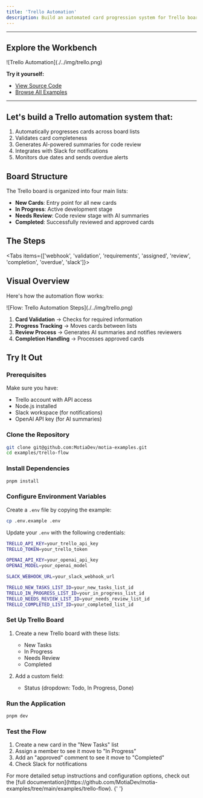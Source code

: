 ```yaml
---
title: 'Trello Automation'
description: Build an automated card progression system for Trello boards with AI-powered summaries
---
```



---

## Explore the Workbench

<div className="my-8">![Trello Automation](./../img/trello.png)</div>

**Try it yourself:**
- [View Source Code](https://github.com/MotiaDev/motia-examples/tree/main/examples/trello-flow)
- [Browse All Examples](https://github.com/MotiaDev/motia-examples)

---

## Let's build a Trello automation system that:

1. Automatically progresses cards across board lists
2. Validates card completeness
3. Generates AI-powered summaries for code review
4. Integrates with Slack for notifications
5. Monitors due dates and sends overdue alerts

## Board Structure

The Trello board is organized into four main lists:

- **New Cards**: Entry point for all new cards
- **In Progress**: Active development stage
- **Needs Review**: Code review stage with AI summaries
- **Completed**: Successfully reviewed and approved cards

## The Steps

<Folder name="steps" defaultOpen>
  <File name="trello-webhook.step.ts" />
  <File name="trello-webhook-validation.step.ts" />
  <File name="validate-card-requirements.step.ts" />
  <File name="start-assigned-card.step.ts" />
  <File name="mark-card-for-review.step.ts" />
  <File name="complete-approved-card.step.ts" />
  <File name="check-overdue-cards.step.ts" />
  <File name="slack-notifier.step.ts" />
</Folder>

<Tabs items={['webhook', 'validation', 'requirements', 'assigned', 'review', 'completion', 'overdue', 'slack']}>
  <TrelloTab tab="webhook" value="trello-webhook" />
  <TrelloTab tab="validation" value="trello-webhook-validation" />
  <TrelloTab tab="requirements" value="validate-card-requirements" />
  <TrelloTab tab="assigned" value="start-assigned-card" />
  <TrelloTab tab="review" value="mark-card-for-review" />
  <TrelloTab tab="completion" value="complete-approved-card" />
  <TrelloTab tab="overdue" value="check-overdue-cards" />
  <TrelloTab tab="slack" value="slack-notifier" />
</Tabs>

## Visual Overview

Here's how the automation flow works:

<div className="my-8">![Flow: Trello Automation Steps](./../img/trello.png)</div>

1. **Card Validation** → Checks for required information
2. **Progress Tracking** → Moves cards between lists
3. **Review Process** → Generates AI summaries and notifies reviewers
4. **Completion Handling** → Processes approved cards

## Try It Out

<Steps>

### Prerequisites

Make sure you have:

- Trello account with API access
- Node.js installed
- Slack workspace (for notifications)
- OpenAI API key (for AI summaries)

### Clone the Repository

```bash
git clone git@github.com:MotiaDev/motia-examples.git
cd examples/trello-flow
```

### Install Dependencies

```bash
pnpm install
```

### Configure Environment Variables

Create a `.env` file by copying the example:

```bash
cp .env.example .env
```

Update your `.env` with the following credentials:

```bash
TRELLO_API_KEY=your_trello_api_key
TRELLO_TOKEN=your_trello_token

OPENAI_API_KEY=your_openai_api_key
OPENAI_MODEL=your_openai_model

SLACK_WEBHOOK_URL=your_slack_webhook_url

TRELLO_NEW_TASKS_LIST_ID=your_new_tasks_list_id
TRELLO_IN_PROGRESS_LIST_ID=your_in_progress_list_id
TRELLO_NEEDS_REVIEW_LIST_ID=your_needs_review_list_id
TRELLO_COMPLETED_LIST_ID=your_completed_list_id
```

### Set Up Trello Board

1. Create a new Trello board with these lists:

   - New Tasks
   - In Progress
   - Needs Review
   - Completed

2. Add a custom field:
   - Status (dropdown: Todo, In Progress, Done)

### Run the Application

```bash
pnpm dev
```

### Test the Flow

1. Create a new card in the "New Tasks" list
2. Assign a member to see it move to "In Progress"
3. Add an "approved" comment to see it move to "Completed"
4. Check Slack for notifications

</Steps>

<Callout type="info">
  For more detailed setup instructions and configuration options, check out the [full
  documentation](https://github.com/MotiaDev/motia-examples/tree/main/examples/trello-flow).
</Callout>{' '}
